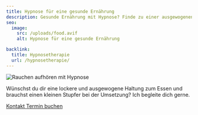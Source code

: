 ```yaml
---
title: Hypnose für eine gesunde Ernährung
description: Gesunde Ernährung mit Hypnose? Finde zu einer ausgewogenen Haltung zum Essen und erhalte Unterstützung bei der Umsetzung deiner Ziele.
seo:
  image:
    src: /uploads/food.avif
    alt: Hypnose für eine gesunde Ernährung

backlink:
  title: Hypnosetherapie
  url: /hypnosetherapie/
---
```


<div class="relative">

<img class="w-full h-64 object-cover object-center sm:h-96 rounded-xl shadow-lg" src="/uploads/food.avif" alt="Rauchen aufhören mit Hypnose" />

<p>Wünschst du dir eine lockere und ausgewogene Haltung zum Essen und brauchst einen kleinen Stupfer bei der Umsetzung? Ich begleite dich gerne.</p>

</div>

<div class="flex gap-4">
  <a data-umami-event="Home – Button Kontakt" href="/kontakt/" class="inline-flex items-center justify-center px-6 py-3 text-base leading-tight font-bold text-red-600 bg-transparent border border-red-600 rounded-full transition hover:bg-red-500 hover:text-red-50 no-underline" onclick="document.app.emitEvent('mouseDown', 'trigger-to-5');"> 
    <span class="">Kontakt</span>
  </a>
  <a
  data-umami-event="Open Calendly"
  href="https://calendly.com/bern-hypnose"
  target="_blank"
  class="inline-flex no-prose items-center justify-center px-6 py-3 text-base leading-tight font-bold text-white bg-red-600 border border-red-600 rounded-full transition hover:bg-red-500 hover:text-red-50 no-underline"
>
  <span>Termin buchen</span>
</a>

</div>
